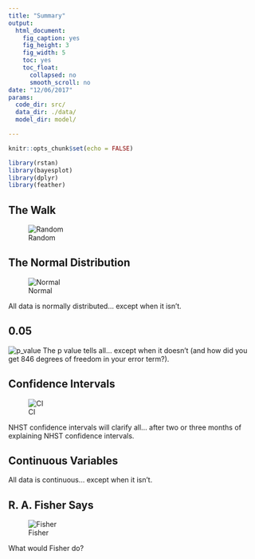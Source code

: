 ```yaml
---
title: "Summary"
output:
  html_document:
    fig_caption: yes
    fig_height: 3
    fig_width: 5
    toc: yes
    toc_float:
      collapsed: no
      smooth_scroll: no
date: "12/06/2017"
params:
  code_dir: src/
  data_dir: ./data/
  model_dir: model/

---
```

```r
knitr::opts_chunk$set(echo = FALSE)

library(rstan)
library(bayesplot)
library(dplyr)
library(feather)

```

## The Walk

![Random](images/drunkard.png)

## The Normal Distribution

![Normal](images/normal-distribution-probability.jpg)

All data is normally distributed... except when it isn't.

## 0.05
![p_value](images/Standard_deviation_diagram.png)
The p value tells all... except when it doesn't (and how did you get 846 degrees of freedom in your error term?).

## Confidence Intervals
![CI](images/Bell-curve-sm1.jpg)

NHST confidence intervals will clarify all... after two or three months of explaining NHST confidence intervals.

## Continuous Variables

All data is continuous... except when it isn't.

## R. A. Fisher Says
![Fisher](images/statistical_methods_4.jpg)

What would Fisher do?